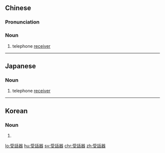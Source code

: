 {{also|受话器}}
==Chinese==
{{zh-forms|s=受话器}}

===Pronunciation===
{{zh-pron
|m=shòuhuàqì
|c=sau6 waa6 hei3
|cat=n
}}

===Noun===
{{zh-noun}}

# telephone [[receiver]]

----

==Japanese==
{{ja-kanjitab|じゅ|わ|き|yomi=on}}

===Noun===
{{ja-noun|じゅわき}}

# telephone [[receiver]]

----

==Korean==
{{ko-hanjatab|}}

===Noun===
{{ko-noun|hj|hangeul=수화기}}

# {{hanja form of|수화기|telephone [[receiver]]}}

[[lo:受話器]]
[[hu:受話器]]
[[sv:受話器]]
[[chr:受話器]]
[[zh:受話器]]
